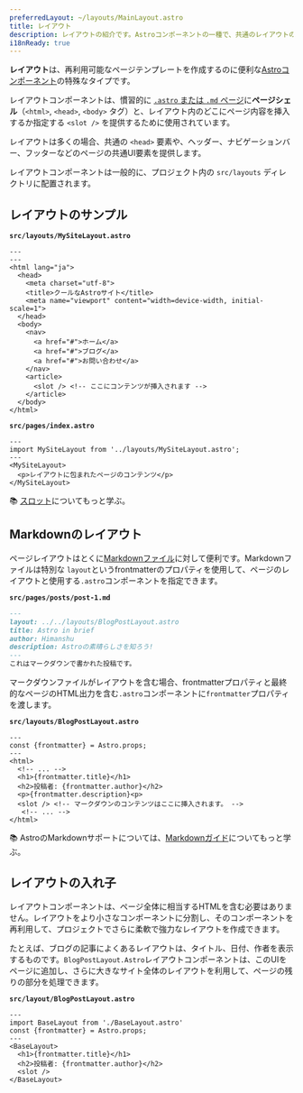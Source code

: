 ```yaml
---
preferredLayout: ~/layouts/MainLayout.astro
title: レイアウト
description: レイアウトの紹介です。Astroコンポーネントの一種で、共通のレイアウトのためにページ間で共有されます。
i18nReady: true
---
```


**レイアウト**は、再利用可能なページテンプレートを作成するのに便利な[Astroコンポーネント](/ja/core-concepts/astro-components/)の特殊なタイプです。

レイアウトコンポーネントは、慣習的に [`.astro` または `.md` ページ](/ja/core-concepts/astro-pages/)に**ページシェル**（`<html>`, `<head>`, `<body>` タグ）と、レイアウト内のどこにページ内容を挿入するか指定する `<slot />` を提供するために使用されています。

レイアウトは多くの場合、共通の `<head>` 要素や、ヘッダー、ナビゲーションバー、フッターなどのページの共通UI要素を提供します。

レイアウトコンポーネントは一般的に、プロジェクト内の `src/layouts` ディレクトリに配置されます。


## レイアウトのサンプル

**`src/layouts/MySiteLayout.astro`**

```astro
---
---
<html lang="ja">
  <head>
    <meta charset="utf-8">
    <title>クールなAstroサイト</title>
    <meta name="viewport" content="width=device-width, initial-scale=1">
  </head>
  <body>
    <nav>
      <a href="#">ホーム</a>
      <a href="#">ブログ</a>
      <a href="#">お問い合わせ</a>
    </nav>
    <article>
      <slot /> <!-- ここにコンテンツが挿入されます -->
    </article>
  </body>
</html>
```

**`src/pages/index.astro`**

```astro {2} /</?MySiteLayout>/
---
import MySiteLayout from '../layouts/MySiteLayout.astro';
---
<MySiteLayout>
  <p>レイアウトに包まれたページのコンテンツ</p>
</MySiteLayout>
```

📚 [スロット](/ja/core-concepts/astro-components/#スロット)についてもっと学ぶ。

## Markdownのレイアウト

ページレイアウトはとくに[Markdownファイル](/ja/guides/markdown-content/#markdownページ)に対して便利です。Markdownファイルは特別な `layout`というfrontmatterのプロパティを使用して、ページのレイアウトと使用する`.astro`コンポーネントを指定できます。

**`src/pages/posts/post-1.md`**

```markdown {2}
---
layout: ../../layouts/BlogPostLayout.astro
title: Astro in brief
author: Himanshu
description: Astroの素晴らしさを知ろう!
---
これはマークダウンで書かれた投稿です。
```

マークダウンファイルがレイアウトを含む場合、frontmatterプロパティと最終的なページのHTML出力を含む`.astro`コンポーネントに`frontmatter`プロパティを渡します。


**`src/layouts/BlogPostLayout.astro`**

```astro /frontmatter(?:.\w+)?/
---
const {frontmatter} = Astro.props;
---
<html>
  <!-- ... -->
  <h1>{frontmatter.title}</h1>
  <h2>投稿者: {frontmatter.author}</h2>
  <p>{frontmatter.description}<p>
  <slot /> <!-- マークダウンのコンテンツはここに挿入されます。 -->
   <!-- ... -->
</html>
```

📚 AstroのMarkdownサポートについては、[Markdownガイド](/ja/guides/markdown-content/)についてもっと学ぶ。

## レイアウトの入れ子

レイアウトコンポーネントは、ページ全体に相当するHTMLを含む必要はありません。レイアウトをより小さなコンポーネントに分割し、そのコンポーネントを再利用して、プロジェクトでさらに柔軟で強力なレイアウトを作成できます。

たとえば、ブログの記事によくあるレイアウトは、タイトル、日付、作者を表示するものです。`BlogPostLayout.Astro`レイアウトコンポーネントは、このUIをページに追加し、さらに大きなサイト全体のレイアウトを利用して、ページの残りの部分を処理できます。

**`src/layout/BlogPostLayout.astro`**

```astro {2} /</?BaseLayout>/
---
import BaseLayout from './BaseLayout.astro'
const {frontmatter} = Astro.props;
---
<BaseLayout>
  <h1>{frontmatter.title}</h1>
  <h2>投稿者: {frontmatter.author}</h2>
  <slot />
</BaseLayout>
```
